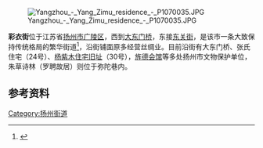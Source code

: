 {{noteTA
|1=zh-hans:彩衣;zh-hant:彩衣;
}}
[[File:Yangzhou_-_Yang_Zimu_residence_-_P1070035.JPG|thumb]]
<!-- [[File:The_brick-carving_entrance_at_30_caiyi_street_2011-04.JPG|180px]] -->

'''彩衣街'''位于江苏省[[扬州市|扬州市]][[广陵区|广陵区]]，西到[[大东门桥|大东门桥]]，东接[[东关街_(扬州)|东关街]]，是该市一条大致保持传统格局的繁华街道<ref>{{cite web|url=http://news.163.com/11/0416/09/71OIJRI800014AED.html|title=《国庆节前，彩衣街换新装》|accessdate=2011-06-03|work=|publisher=扬州晚报|archive-date=2020-06-17|archive-url=https://web.archive.org/web/20200617012532/http://news.163.com/11/0416/09/71OIJRI800014AED.html}}</ref>，沿街铺面原多经营丝绸业。目前沿街有大东门桥、张氏住宅（24号）、[[杨紫木住宅旧址|杨紫木住宅旧址]]（30号），[[旌德会馆|旌德会馆]]等多处扬州市文物保护单位，朱草诗林（罗聘故居）则位于弥陀巷内。

==参考资料==
{{reflist|2}}

[[Category:扬州街道|Category:扬州街道]]